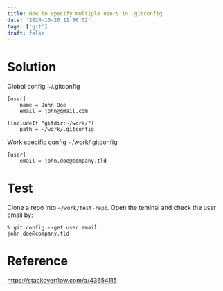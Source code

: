 ```yaml
---
title: How to specify multiple users in .gitconfig
date: '2024-10-26 11:36:02'
tags: ['git']
draft: false
---
```


# Solution
Global config ~/.gitconfig

```
[user]
    name = John Doe
    email = john@gmail.com

[includeIf "gitdir:~/work/"]
    path = ~/work/.gitconfig
```

Work specific config ~/work/.gitconfig

```
[user]
    email = john.doe@company.tld
```

# Test

Clone a repo into `~/work/test-repo`. Open the teminal and check the user email by:

```
% git config --get user.email
john.doe@company.tld
```

# Reference

https://stackoverflow.com/a/43654115